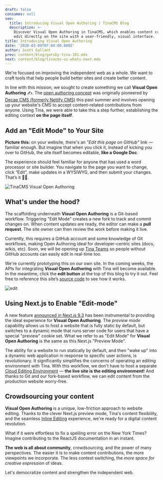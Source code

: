 ```yaml
---
draft: false
consumes: null
seo:
  title: Introducing Visual Open Authoring | TinaCMS Blog
  description: >-
    Discover Visual Open Authoring in TinaCMS, which enables content creators to
    edit directly on the site with a user-friendly, visual interface.
title: Introducing Visual Open Authoring
date: '2020-03-09T07:00:00.000Z'
author: Scott Gallant
prev: content/blog/gatsby-tina-101.mdx
next: content/blog/tinacms-ui-whats-next.mdx
---
```


We're focused on improving the independent web as a whole. We want to craft tools that help people build better sites and create better content.

In line with this mission, we sought to create something we call **Visual Open Authoring** ✍️. The [open authoring concept](https://css-tricks.com/netlify-cms-open-authoring/#article-header-id-0) was originally pioneered by [Decap CMS (formerly Netlify CMS)](https://decapcms.org/docs/intro) this past summer and involves opening up your website's CMS to accept content-related contributions from anyone. Using Tina, we were able to take this a step further, establishing the editing context **on the page itself**.

## Add an "Edit Mode" to Your Site

**Picture this:** on your website, there's an *"Edit this page on GitHub"* link — familiar enough. But imagine that when you click it, instead of kicking you over to GitHub, the site itself becomes editable, **like a Google Doc**.

The experience should feel familiar for anyone that has used a word processor or site builder. You navigate to the page you want to change, click “Edit”, make updates in a WYSIWYG, and then submit your changes. That’s it 🧞‍♂️.

![TinaCMS Visual Open Authoring](/gif/open-auth.gif)

## What's under the hood?

The scaffolding underneath **Visual Open Authoring** is a Git-based workflow. Triggering "Edit Mode" creates a new fork to track and commit changes on. When content updates are ready, the editor can make a **pull request**. The site owner can then review the work before making it live.

Currently, this requires a GitHub account and some knowledge of Git workflows, making Open Authoring ideal for developer-centric sites (docs, wikis, etc). Soon, we will be opening up [Tina Teams](https://tinacms.org/teams) so people without GitHub accounts can easily edit in real-time too.

We're currently prototyping this on our own site. In the coming weeks, the APIs for integrating **Visual Open Authoring** with Tina will become available. In the meantime, click the **edit button** at the top of this blog to try it out. Feel free to reference this site’s [source code](https://github.com/tinacms/tinacms.org) to see how it works.

![edit](/img/blog/introducing-visual-open-authoring/click-edit-button.png)

## Using Next.js to Enable "Edit-mode"

A new feature [announced in Next.js 9.3](https://nextjs.org/blog/next-9-3) has been instrumental to providing the ideal experience for **Visual Open Authoring**. The *preview mode* capability allows us to host a website that is fully static by default, but switches to a dynamic mode that runs server code for users that have a special "preview" cookie set. What we refer to as "Edit Mode" for **Visual Open Authoring** is the same as this Next.js "Preview Mode".

The ability for a website to run statically by default, and then "wake up" into a dynamic web application in response to specific user actions, is revolutionary. It significantly simplifies the concerns of operating an editing environment with Tina. With this workflow, we don't have to host a separate [Cloud Editing Environment](https://tinacms.org/blog/editing-on-the-cloud) — **the live site is the editing environment!** And thanks to Git and our fork-based workflow, we can edit content from the production website worry-free.

## Crowdsourcing your content

**Visual Open Authoring** is a unique, low-friction approach to website editing. Thanks to the clever Next.js preview mode, Tina's content flexibility, and the seamless [Inline Editing](/docs/contextual-editing/overview) experience, we're ready for a digital content revolution.

What if it were effortless to fix a spelling error on the New York Times? Imagine contributing to the ReactJS documentation in an instant.

**The web is all about community**, crowdsourcing, and the power of many perspectives. The easier it is to make content contributions, the more viewpoints we incorporate. The less context switching, the *more space for creative expression* of ideas.

Let's democratize content and strengthen the independent web.
